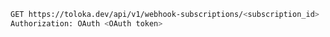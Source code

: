 ```bash
GET https://toloka.dev/api/v1/webhook-subscriptions/<subscription_id>
Authorization: OAuth <OAuth token>
```